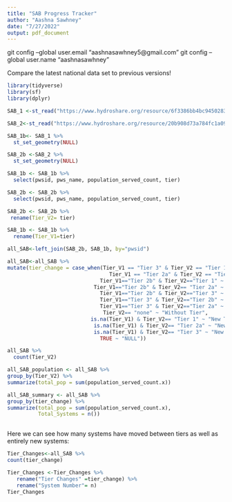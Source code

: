 ```yaml
---
title: "SAB Progress Tracker"
author: "Aashna Sawhney"
date: "7/27/2022"
output: pdf_document
---
```

git config --global user.email "aashnasawhney5@gmail.com"
git config --global user.name "aashnasawhney"

Compare the latest national data set to previous versions!

```r
library(tidyverse)
library(sf)
library(dplyr)   
```

```r
SAB_1 <-st_read("https://www.hydroshare.org/resource/6f3386bb4bc945028391cfabf1ea252e/data/contents/temm_layer_v1.0.0/temm.geojson")
```

```r
SAB_2<-st_read("https://www.hydroshare.org/resource/20b908d73a784fc1a097a3b3f2b58bfb/data/contents/temm.geojson")
```

```r
SAB_1b<- SAB_1 %>%
  st_set_geometry(NULL)

SAB_2b <-SAB_2 %>%
  st_set_geometry(NULL)

SAB_1b <- SAB_1b %>%
  select(pwsid, pws_name, population_served_count, tier) 

SAB_2b <- SAB_2b %>%
  select(pwsid, pws_name, population_served_count, tier)

```


```r
SAB_2b <- SAB_2b %>%
 rename(Tier_V2= tier)

SAB_1b <- SAB_1b %>%
  rename(Tier_V1=tier)
```


```r
all_SAB<-left_join(SAB_2b, SAB_1b, by="pwsid")
```


```r
all_SAB<-all_SAB %>%
mutate(tier_change = case_when(Tier_V1 == "Tier 3" & Tier_V2 == "Tier 1" ~ "Tier 3 to 1",
                                 Tier_V1 == "Tier 2a" & Tier_V2 == "Tier 1" ~ "Tier 2a to 1",
                              Tier_V1=="Tier 2b" & Tier_V2=="Tier 1" ~ "Tier 2b to 1",
                            Tier_V1=="Tier 2b" & Tier_V2== "Tier 2a" ~ "Tier 2b to 2a",
                              Tier_V1=="Tier 2b" & Tier_V2=="Tier 3" ~ "Tier 2b to 3", 
                              Tier_V1=="Tier 3" & Tier_V2=="Tier 2b" ~ "Tier 3 to 2b",
                              Tier_V1=="Tier 3" & Tier_V2=="Tier 2a" ~ "Tier 3 to 2a",
                               Tier_V2== "none" ~ "Without Tier",
                           is.na(Tier_V1) & Tier_V2== "Tier 1" ~ "New Tier 1",
                            is.na(Tier_V1) & Tier_V2== "Tier 2a" ~ "New Tier 2",
                            is.na(Tier_V1) & Tier_V2== "Tier 3" ~ "New Tier 3",
                              TRUE ~ "NULL"))

```

```r
all_SAB %>%
  count(Tier_V2)
```


```r
all_SAB_population <- all_SAB %>%
group_by(Tier_V2) %>%
summarize(total_pop = sum(population_served_count.x))
```



```r
all_SAB_summary <- all_SAB %>%
group_by(tier_change) %>%
summarize(total_pop = sum(population_served_count.x),
          Total_Systems = n())
  
```


Here we can see how many systems have moved between tiers as well as entirely new systems:

```r
Tier_Changes<-all_SAB %>%
count(tier_change)

Tier_Changes <-Tier_Changes %>%
   rename("Tier Changes" =tier_change) %>%
   rename("System Number"= n)
Tier_Changes
```



